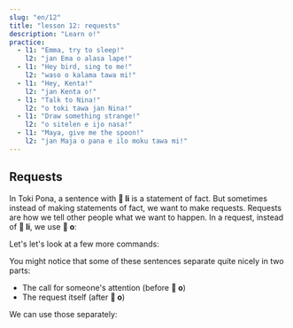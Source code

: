 ```yaml
---
slug: "en/12"
title: "lesson 12: requests"
description: "Learn o!"
practice:
  - l1: "Emma, try to sleep!"
    l2: "jan Ema o alasa lape!"
  - l1: "Hey bird, sing to me!"
    l2: "waso o kalama tawa mi!"
  - l1: "Hey, Kenta!"
    l2: "jan Kenta o!"
  - l1: "Talk to Nina!"
    l2: "o toki tawa jan Nina!"
  - l1: "Draw something strange!"
    l2: "o sitelen e ijo nasa!"
  - l1: "Maya, give me the spoon!"
    l2: "jan Maja o pana e ilo moku tawa mi!"
---
```



## Requests

In Toki Pona, a sentence with **󱤧 li** is a statement of fact. But sometimes instead of making statements of fact, we want to make requests. Requests are how we tell other people what we want to happen. In a request, instead of **󱤧 li**, we use **󱥄 o**:

<List>
  <Word sl="o" m="starts a request, command, instruction, wish" />
  <Sentence sl="ilo li sitelen e pipi." m="The phone is showing a bug." />
  <Sentence sl="ilo o sitelen e waso!" m="Oh phone, please show a bird!" />
</List>

Let's let's look at a few more commands:

<List>
  <Sentence sl="jan o lukin e lipu pona!" m="People, please read the good paper!" />
  <Sentence sl="soweli mi o moku pona!" m="My cat, please eat well!" />
  <Sentence sl="jan lili sina o kama wawa!" m="May your child become strong!" />
  <Sentence sl="pona o tawa sina!" m="May goodness go to you! (Blessings be upon you!)" />
</List>

You might notice that some of these sentences separate quite nicely in two parts:
* The call for someone's attention (before **󱥄 o**)
* The request itself (after **󱥄 o**)

We can use those separately:

<List>
  <Sentence sl="jan Ema o pini e lupa tomo!" m="Emma, please close the door!" />
  <Sentence sl="jan Ema o!" m="Hey, Emma!" />
  <Sentence sl="o pini e lupa tomo!" m="Please close the door!" />
</List>

<Practice exercises={frontmatter.practice} client:load />
